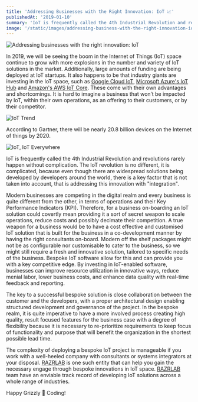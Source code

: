 ```yaml
---
title: 'Addressing Businesses with the Right Innovation: IoT 📈'
publishedAt: '2019-01-10'
summary: 'IoT is frequently called the 4th Industrial Revolution and revolutions rarely happen without complication. The IoT revolution is no different, it is complicated, because even though there are widespread solutions being developed by developers around the world, there is a key factor that is not taken into account, that is addressing this innovation with "integration"...'
image: '/static/images/addressing-business-with-the-right-innovation-iot/cover.png'
---
```


![Addressing businesses with the right innovation: IoT](/static/images/addressing-business-with-the-right-innovation-iot/cover.png)

In 2019, we will be seeing the boom in the Internet of Things (IoT) space continue to grow with more explosions in the number and variety of IoT solutions in the market. Additionally, large amounts of funding are being deployed at IoT startups. It also happens to be that industry giants are investing in the IoT space, such as [Google Cloud IoT](https://cloud.google.com/solutions/iot/), [Microsoft Azure's IoT Hub](https://azure.microsoft.com/en-us/services/iot-hub/) and [Amazon's AWS IoT Core](https://aws.amazon.com/iot-core/). These come with their own advantages and shortcomings. It is hard to imagine a business that won’t be impacted by IoT, within their own operations, as an offering to their customers, or by their competitor.

![IoT Trend](/static/images/addressing-business-with-the-right-innovation-iot/Iot-trend.png)

According to Gartner, there will be nearly 20.8 billion devices on the Internet of things by 2020.

![IoT, IoT Everywhere](/static/images/addressing-business-with-the-right-innovation-iot/iotioteverywhere.jpg)

IoT is frequently called the 4th Industrial Revolution and revolutions rarely happen without complication. The IoT revolution is no different, it is complicated, because even though there are widespread solutions being developed by developers around the world, there is a key factor that is not taken into account, that is addressing this innovation with "integration".

Modern businesses are competing in the digital realm and every business is quite different from the other, in terms of operations and their Key Performance Indicators (KPI). Therefore, for a business on-boarding an IoT solution could covertly mean providing it a sort of secret weapon to scale operations, reduce costs and possibly decimate their competition. A true weapon for a business would be to have a cost effective and customised IoT solution that is built for the business in a co-development manner by having the right consultants on-board. Modern off the shelf packages might not be as configurable nor customisable to cater to the business, so we might still require a fresh and innovative solution, tailored to specific needs of the business. Bespoke IoT software allow for this and can provide you with a key competitive edge. By investing in IoT-enabled software, businesses can improve resource utilization in innovative ways, reduce menial labor, lower business costs, and enhance data quality with real-time feedback and reporting.

The key to a successful bespoke solution is close collaboration between the customer and the developers, with a proper architectural design enabling structured development and governance of the project. In the bespoke realm, it is quite imperative to have a more involved process creating high quality, result focused features for the business case with a degree of flexibility because it is necessary to re-prioritize requirements to keep focus of functionality and purpose that will benefit the organization in the shortest possible lead time.

The complexity of deploying a bespoke IoT project is manageable if you work with a well-heeled company with consultants or systems integrators at your disposal. [RAZRLAB](https://razrlab.com) is one such entity that can help you gain the necessary engage through bespoke innovations in IoT space. [RAZRLAB](https://razrlab.com) team have an enviable track record of developing IoT solutions across a whole range of industries.

Happy Grizzly 🐻 Coding!
